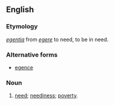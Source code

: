 ==English==

===Etymology===
{{etyl|la}} ''[[egentia]]'' from ''[[egere]]'' to need, to be in need.

===Alternative forms===
* [[egence]]

===Noun===
{{en-noun|egencies}}

# {{obsolete}} [[need]]; [[neediness]]; [[poverty]].